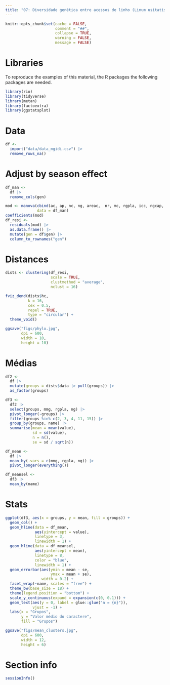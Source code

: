 ```yaml
---
title: "07: Diversidade genética entre acessos de linho (Linum usitatissimum, L.) baseada em caracteres morfoagronômicos"
---
```


```r
knitr::opts_chunk$set(cache = FALSE,
                      comment = "##",
                      collapse = TRUE,
                      warning = FALSE,
                      message = FALSE)

```


# Libraries

To reproduce the examples of this material, the R packages the following packages are needed.

```r
library(rio)
library(tidyverse)
library(metan)
library(factoextra)
library(ggstatsplot)
```


# Data
```r
df <- 
  import("data/data_mgidi.csv") |> 
  remove_rows_na()


```

# Adjust by season effect
```r
df_man <- 
  df |> 
  remove_cols(gen)

mod <- manova(cbind(ac, ap, nc, ng, areac,  nr, mc, rgpla, icc, ngcap, mmg) ~ epoca,
              data = df_man)
coefficients(mod)
df_resi <- 
  residuals(mod) |> 
  as.data.frame() |> 
  mutate(gen = df$gen) |> 
  column_to_rownames("gen")
```



# Distances
```r
dists <- clustering(df_resi,
                    scale = TRUE,
                    clustmethod = "average",
                    nclust = 16)

fviz_dend(dists$hc,
          k = 16,
          cex = 0.5,
          repel = TRUE,
          type = "circular") +
  theme_void()

ggsave("figs/phylo.jpg",
       dpi = 600,
       width = 10,
       height = 10)
```


# Médias
```r
df2 <- 
  df |>
  mutate(groups = dists$data |> pull(groups)) |> 
  as_factor(groups)

df3 <- 
  df2 |> 
  select(groups, mmg, rgpla, ng) |> 
  pivot_longer(-groups) |> 
  filter(groups %in% c(2, 3, 4, 11, 15)) |>
  group_by(groups, name) |> 
  summarise(mean = mean(value),
            sd = sd(value),
            n = n(),
            se = sd / sqrt(n))

df_mean <- 
  df |> 
  mean_by(.vars = c(mmg, rgpla, ng)) |> 
  pivot_longer(everything())

df_meansel <- 
  df3 |> 
  mean_by(name)

```



# Stats
```r
ggplot(df3, aes(x = groups, y = mean, fill = groups)) +
  geom_col() +
  geom_hline(data = df_mean,
             aes(yintercept = value),
             linetype = 3,
             linewidth = 1) +
  geom_hline(data = df_meansel,
             aes(yintercept = mean),
             linetype = 8,
             color = "blue",
             linewidth = 1) +
  geom_errorbar(aes(ymin = mean - se,
                    ymax = mean + se),
                width = 0.2) +
  facet_wrap(~name, scales = "free") +
  theme_bw(base_size = 18) +
  theme(legend.position = "bottom") +
  scale_y_continuous(expand = expansion(c(0, 0.1))) +
  geom_text(aes(y = 0, label = glue::glue("n = {n}")),
            vjust = -1) +
  labs(x = "Grupos",
       y = "Valor médio do caractere",
       fill = "Grupos")

ggsave("figs/mean_clusters.jpg",
       dpi = 600,
       width = 12,
       height = 6)

```


# Section info
```r
sessionInfo()
```

